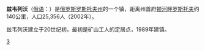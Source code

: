 '''兹韦列沃'''（[[俄语|俄语]]：'''{{lang|ru|Зве́рево}}'''）是[[俄罗斯|俄罗斯]][[罗斯托夫州|罗斯托夫州]]的一个镇，距离州首府[[顿河畔罗斯托夫|顿河畔罗斯托夫]]约140公里，人口25,356人（2002年）。

兹韦列沃建立于20世纪初，最初是矿山工人的定居点，1989年建镇。

{{羅斯托夫州城市}}
{{Russia-geo-stub}}

[[Category:罗斯托夫州城市|З]]